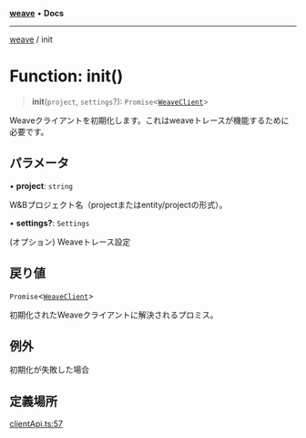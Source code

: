 [**weave**](../README.mdx) • **Docs**

***

[weave](../README.mdx) / init

# Function: init()

> **init**(`project`, `settings`?): `Promise`\<[`WeaveClient`](../classes/WeaveClient.mdx)>

Weaveクライアントを初期化します。これはweaveトレースが機能するために必要です。

## パラメータ

• **project**: `string`

W\&Bプロジェクト名（projectまたはentity/projectの形式）。

• **settings?**: `Settings`

(オプション) Weaveトレース設定

## 戻り値

`Promise`\<[`WeaveClient`](../classes/WeaveClient.mdx)>

初期化されたWeaveクライアントに解決されるプロミス。

## 例外

初期化が失敗した場合

## 定義場所

[clientApi.ts:57](https://github.com/wandb/weave/blob/e2313369cb35bc1b6f97c70539926dd951ead21e/sdks/node/src/clientApi.ts#L57)

